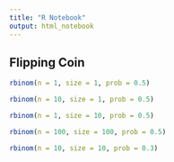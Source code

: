 ```yaml
---
title: "R Notebook"
output: html_notebook
---
```


## Flipping Coin


```r
rbinom(n = 1, size = 1, prob = 0.5)
```

```r
rbinom(n = 10, size = 1, prob = 0.5)
```

```r
rbinom(n = 1, size = 10, prob = 0.5)
```


```r
rbinom(n = 100, size = 100, prob = 0.5)
```

```r
rbinom(n = 10, size = 10, prob = 0.3)
```

